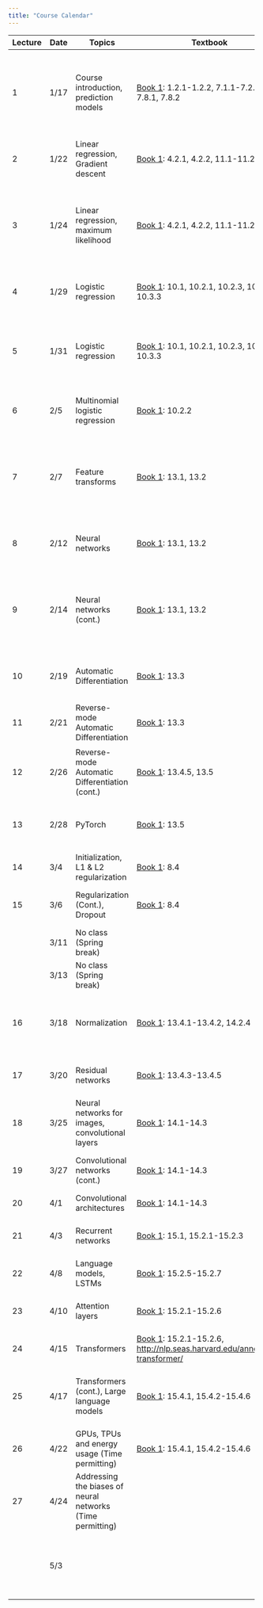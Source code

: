 ```yaml
---
title: "Course Calendar"
---
```


+---------+---------+------------------------------------------------------------+-----------------------------------------------------------------------------------------------------------------------------+---------------------------------------------------------------------------------------------------+----------------------------------------------------------------------------------------------------------------------------------------------------------------------------+
| Lecture | Date    | Topics                                                     | Textbook                                                                                                                    | Materials                                                                                         | Homework                                                                                                                                                                   |
+=========+=========+============================================================+=============================================================================================================================+===================================================================================================+============================================================================================================================================================================+
| 1       | 1/17    | Course introduction, prediction models                     | [Book 1](https://probml.github.io/pml-book/book1.html): 1.2.1-1.2.2, 7.1.1-7.2.4, 7.8.1, 7.8.2                              | [Notes](../lecture1-background/notes.qmd)                                                         | Homework 1 assigned ([Drive](https://drive.google.com/drive/folders/15i-IPTRAdyTaqx6iutt376numH-rxLnn?usp=drive_link)) **Due: 1/25 11:59pm**                               |
|         |         |                                                            |                                                                                                                             |                                                                                                   |                                                                                                                                                                            |
|         |         |                                                            |                                                                                                                             |                                                                                                   | [Solutions](https://nbviewer.org/urls/gist.githubusercontent.com/gabehope/516837c351149d3de9c1a29839000273/raw/182d169ba83cb3a6d8539a2297f068dce7834ab1/solutions.ipynb)   |
+---------+---------+------------------------------------------------------------+-----------------------------------------------------------------------------------------------------------------------------+---------------------------------------------------------------------------------------------------+----------------------------------------------------------------------------------------------------------------------------------------------------------------------------+
| 2       | 1/22    | Linear regression, Gradient descent                        | [Book 1](https://probml.github.io/pml-book/book1.html): 4.2.1, 4.2.2, 11.1-11.2.4                                           | [Notes](../lecture2-linear-regression/notes.qmd)                                                  |                                                                                                                                                                            |
|         |         |                                                            |                                                                                                                             |                                                                                                   |                                                                                                                                                                            |
|         |         |                                                            |                                                                                                                             | [Slides](./notes/lecture1.pdf)                                                                    |                                                                                                                                                                            |
+---------+---------+------------------------------------------------------------+-----------------------------------------------------------------------------------------------------------------------------+---------------------------------------------------------------------------------------------------+----------------------------------------------------------------------------------------------------------------------------------------------------------------------------+
| 3       | 1/24    | Linear regression, maximum likelihood                      | [Book 1](https://probml.github.io/pml-book/book1.html): 4.2.1, 4.2.2, 11.1-11.2.4                                           | [Notes](../lecture2-linear-regression/notes.qmd)                                                  | Homework 2 assigned ([Drive](https://drive.google.com/drive/folders/1deohwJarw4aa-Te3DYDrdbn35v1EWIsm?usp=drive_link), [hints](../misc/hw2-hint.qmd)) **Due: 2/1 11:59pm** |
|         |         |                                                            |                                                                                                                             |                                                                                                   |                                                                                                                                                                            |
|         |         |                                                            |                                                                                                                             | [Slides](./notes/lecture2.pdf)                                                                    | [Solutions](https://nbviewer.org/urls/gist.githubusercontent.com/gabehope/4bf759748a9fd313137d9fbeadd1ce85/raw/18303a4055fa37b974daebc8d7078b83bf019f7a/solutions.ipynb)   |
+---------+---------+------------------------------------------------------------+-----------------------------------------------------------------------------------------------------------------------------+---------------------------------------------------------------------------------------------------+----------------------------------------------------------------------------------------------------------------------------------------------------------------------------+
| 4       | 1/29    | Logistic regression                                        | [Book 1](https://probml.github.io/pml-book/book1.html): 10.1, 10.2.1, 10.2.3, 10.3.1-10.3.3                                 | [Notes](../lecture3-logistic-regression/notes.qmd)                                                |                                                                                                                                                                            |
|         |         |                                                            |                                                                                                                             |                                                                                                   |                                                                                                                                                                            |
|         |         |                                                            |                                                                                                                             | [Slides](./notes/lecture3.pdf)                                                                    |                                                                                                                                                                            |
+---------+---------+------------------------------------------------------------+-----------------------------------------------------------------------------------------------------------------------------+---------------------------------------------------------------------------------------------------+----------------------------------------------------------------------------------------------------------------------------------------------------------------------------+
| 5       | 1/31    | Logistic regression                                        | [Book 1](https://probml.github.io/pml-book/book1.html): 10.1, 10.2.1, 10.2.3, 10.3.1-10.3.3                                 | [Notes](../lecture3-logistic-regression/notes.qmd)                                                | Final project ethics warm-up assigned ([Description](../assignments/final-project/ethics.qmd)) **Due: 2/8 11:59pm**                                                        |
|         |         |                                                            |                                                                                                                             |                                                                                                   |                                                                                                                                                                            |
|         |         |                                                            |                                                                                                                             | [Slides](./notes/lecture4.pdf)                                                                    |                                                                                                                                                                            |
|         |         |                                                            |                                                                                                                             |                                                                                                   |                                                                                                                                                                            |
|         |         |                                                            |                                                                                                                             | [Notebook](https://colab.research.google.com/drive/1MlFAWYkgI58xjxTYWKJoSdU64xRObyaq?usp=sharing) |                                                                                                                                                                            |
+---------+---------+------------------------------------------------------------+-----------------------------------------------------------------------------------------------------------------------------+---------------------------------------------------------------------------------------------------+----------------------------------------------------------------------------------------------------------------------------------------------------------------------------+
| 6       | 2/5     | Multinomial logistic regression                            | [Book 1](https://probml.github.io/pml-book/book1.html): 10.2.2                                                              | [Notes](../lecture4-feature-transforms/notes.qmd)                                                 |                                                                                                                                                                            |
|         |         |                                                            |                                                                                                                             |                                                                                                   |                                                                                                                                                                            |
|         |         |                                                            |                                                                                                                             | [Slides](./notes/lecture5.pdf)                                                                    |                                                                                                                                                                            |
+---------+---------+------------------------------------------------------------+-----------------------------------------------------------------------------------------------------------------------------+---------------------------------------------------------------------------------------------------+----------------------------------------------------------------------------------------------------------------------------------------------------------------------------+
| 7       | 2/7     | Feature transforms                                         | [Book 1](https://probml.github.io/pml-book/book1.html): 13.1, 13.2                                                          | [Notes](../lecture4-feature-transforms/notes.qmd)                                                 | Homework 3 assigned ([Drive](https://drive.google.com/drive/folders/1Df96GdFpucM-YUf6c5PTWUfxWY-UrLXl?usp=drive_link)) **Due: 2/15 11:59pm**                               |
|         |         |                                                            |                                                                                                                             |                                                                                                   |                                                                                                                                                                            |
|         |         |                                                            |                                                                                                                             | [Slides](./notes/lecture6.pdf)                                                                    | [Solutions](https://nbviewer.org/urls/gist.githubusercontent.com/gabehope/adaba97e7b81ab58551a57dbf84e9927/raw/8946f77a588a7f5be7f3369b5a2c9fc7ccdde74d/solutions.ipynb)   |
+---------+---------+------------------------------------------------------------+-----------------------------------------------------------------------------------------------------------------------------+---------------------------------------------------------------------------------------------------+----------------------------------------------------------------------------------------------------------------------------------------------------------------------------+
| 8       | 2/12    | Neural networks                                            | [Book 1](https://probml.github.io/pml-book/book1.html): 13.1, 13.2                                                          | [Notebook](https://colab.research.google.com/drive/1MlFAWYkgI58xjxTYWKJoSdU64xRObyaq?usp=sharing) |                                                                                                                                                                            |
|         |         |                                                            |                                                                                                                             |                                                                                                   |                                                                                                                                                                            |
|         |         |                                                            |                                                                                                                             | [Slides](./notes/lecture6.pdf)                                                                    |                                                                                                                                                                            |
+---------+---------+------------------------------------------------------------+-----------------------------------------------------------------------------------------------------------------------------+---------------------------------------------------------------------------------------------------+----------------------------------------------------------------------------------------------------------------------------------------------------------------------------+
| 9       | 2/14    | Neural networks (cont.)                                    | [Book 1](https://probml.github.io/pml-book/book1.html): 13.1, 13.2                                                          | [Notes](../lecture5-neural-networks-intro/notes.qmd)                                              | Homework 4 assigned ([Drive](https://drive.google.com/drive/folders/1wIblhOu4c0LlbiveKP1Z2uTVre3d62pO?usp=drive_link)) **Due: 2/23 11:59pm**                               |
|         |         |                                                            |                                                                                                                             |                                                                                                   |                                                                                                                                                                            |
|         |         |                                                            |                                                                                                                             | [Slides](./notes/lecture7.pdf)                                                                    | [Solutions](https://nbviewer.org/urls/gist.githubusercontent.com/gabehope/c2f9e6f1dcd330e0b0e96df0a6152cf1/raw/400b92a607baaafc25604b4e7ed9820e1e38d972/solutions.ipynb)   |
+---------+---------+------------------------------------------------------------+-----------------------------------------------------------------------------------------------------------------------------+---------------------------------------------------------------------------------------------------+----------------------------------------------------------------------------------------------------------------------------------------------------------------------------+
| 10      | 2/19    | Automatic Differentiation                                  | [Book 1](https://probml.github.io/pml-book/book1.html): 13.3                                                                | [Notes](../lecture6-backpropagation/notes.qmd)                                                    |                                                                                                                                                                            |
|         |         |                                                            |                                                                                                                             |                                                                                                   |                                                                                                                                                                            |
|         |         |                                                            |                                                                                                                             | [Slides](./notes/lecture8.pdf)                                                                    |                                                                                                                                                                            |
+---------+---------+------------------------------------------------------------+-----------------------------------------------------------------------------------------------------------------------------+---------------------------------------------------------------------------------------------------+----------------------------------------------------------------------------------------------------------------------------------------------------------------------------+
| 11      | 2/21    | Reverse-mode Automatic Differentiation                     | [Book 1](https://probml.github.io/pml-book/book1.html): 13.3                                                                | [Notes](../lecture6-backpropagation/notes.qmd)                                                    |                                                                                                                                                                            |
|         |         |                                                            |                                                                                                                             |                                                                                                   |                                                                                                                                                                            |
|         |         |                                                            |                                                                                                                             | [Slides](./notes/lecture10.pdf)                                                                   |                                                                                                                                                                            |
+---------+---------+------------------------------------------------------------+-----------------------------------------------------------------------------------------------------------------------------+---------------------------------------------------------------------------------------------------+----------------------------------------------------------------------------------------------------------------------------------------------------------------------------+
| 12      | 2/26    | Reverse-mode Automatic Differentiation (cont.)             | [Book 1](https://probml.github.io/pml-book/book1.html): 13.4.5, 13.5                                                        | [Notes](../lecture6-backpropagation/notes.qmd)                                                    |                                                                                                                                                                            |
|         |         |                                                            |                                                                                                                             |                                                                                                   |                                                                                                                                                                            |
|         |         |                                                            |                                                                                                                             | [Slides](./notes/lecture10.pdf)                                                                   |                                                                                                                                                                            |
+---------+---------+------------------------------------------------------------+-----------------------------------------------------------------------------------------------------------------------------+---------------------------------------------------------------------------------------------------+----------------------------------------------------------------------------------------------------------------------------------------------------------------------------+
| 13      | 2/28    | PyTorch                                                    | [Book 1](https://probml.github.io/pml-book/book1.html): 13.5                                                                | [Notebook](https://drive.google.com/file/d/1N76hpENuKchbfN0o-NZ02FAgZYPiWPVf/view?usp=drive_link) | Homework 5 assigned ([Drive](https://drive.google.com/drive/folders/1C9vFAnO_sogGupxvOrU4uQl8ZkF7seU5?usp=drive_link)) (**Due: 3/7 11:59pm**                               |
+---------+---------+------------------------------------------------------------+-----------------------------------------------------------------------------------------------------------------------------+---------------------------------------------------------------------------------------------------+----------------------------------------------------------------------------------------------------------------------------------------------------------------------------+
| 14      | 3/4     | Initialization, L1 & L2 regularization                     | [Book 1](https://probml.github.io/pml-book/book1.html): 8.4                                                                 |                                                                                                   |                                                                                                                                                                            |
+---------+---------+------------------------------------------------------------+-----------------------------------------------------------------------------------------------------------------------------+---------------------------------------------------------------------------------------------------+----------------------------------------------------------------------------------------------------------------------------------------------------------------------------+
| 15      | 3/6     | Regularization (Cont.), Dropout                            | [Book 1](https://probml.github.io/pml-book/book1.html): 8.4                                                                 |                                                                                                   | Homework 6 assigned **Due: 3/21 11:59pm**                                                                                                                                  |
+---------+---------+------------------------------------------------------------+-----------------------------------------------------------------------------------------------------------------------------+---------------------------------------------------------------------------------------------------+----------------------------------------------------------------------------------------------------------------------------------------------------------------------------+
|         | 3/11    | No class (Spring break)                                    |                                                                                                                             |                                                                                                   |                                                                                                                                                                            |
+---------+---------+------------------------------------------------------------+-----------------------------------------------------------------------------------------------------------------------------+---------------------------------------------------------------------------------------------------+----------------------------------------------------------------------------------------------------------------------------------------------------------------------------+
|         | 3/13    | No class (Spring break)                                    |                                                                                                                             |                                                                                                   |                                                                                                                                                                            |
+---------+---------+------------------------------------------------------------+-----------------------------------------------------------------------------------------------------------------------------+---------------------------------------------------------------------------------------------------+----------------------------------------------------------------------------------------------------------------------------------------------------------------------------+
| 16      | 3/18    | Normalization                                              | [Book 1](https://probml.github.io/pml-book/book1.html): 13.4.1-13.4.2, 14.2.4                                               |                                                                                                   | Final project proposal assigned ([Description](../assignments/final-project/outline.qmd)) **Due: 3/25 11:59pm**                                                            |
+---------+---------+------------------------------------------------------------+-----------------------------------------------------------------------------------------------------------------------------+---------------------------------------------------------------------------------------------------+----------------------------------------------------------------------------------------------------------------------------------------------------------------------------+
| 17      | 3/20    | Residual networks                                          | [Book 1](https://probml.github.io/pml-book/book1.html): 13.4.3-13.4.5                                                       |                                                                                                   | Homework 7 assigned **Due: 3/28 11:59pm**                                                                                                                                  |
+---------+---------+------------------------------------------------------------+-----------------------------------------------------------------------------------------------------------------------------+---------------------------------------------------------------------------------------------------+----------------------------------------------------------------------------------------------------------------------------------------------------------------------------+
| 18      | 3/25    | Neural networks for images, convolutional layers           | [Book 1](https://probml.github.io/pml-book/book1.html): 14.1-14.3                                                           |                                                                                                   |                                                                                                                                                                            |
+---------+---------+------------------------------------------------------------+-----------------------------------------------------------------------------------------------------------------------------+---------------------------------------------------------------------------------------------------+----------------------------------------------------------------------------------------------------------------------------------------------------------------------------+
| 19      | 3/27    | Convolutional networks (cont.)                             | [Book 1](https://probml.github.io/pml-book/book1.html): 14.1-14.3                                                           |                                                                                                   | Homework 8 assigned **Due: 4/4 11:59pm**                                                                                                                                   |
+---------+---------+------------------------------------------------------------+-----------------------------------------------------------------------------------------------------------------------------+---------------------------------------------------------------------------------------------------+----------------------------------------------------------------------------------------------------------------------------------------------------------------------------+
| 20      | 4/1     | Convolutional architectures                                | [Book 1](https://probml.github.io/pml-book/book1.html): 14.1-14.3                                                           |                                                                                                   |                                                                                                                                                                            |
+---------+---------+------------------------------------------------------------+-----------------------------------------------------------------------------------------------------------------------------+---------------------------------------------------------------------------------------------------+----------------------------------------------------------------------------------------------------------------------------------------------------------------------------+
| 21      | 4/3     | Recurrent networks                                         | [Book 1](https://probml.github.io/pml-book/book1.html): 15.1, 15.2.1-15.2.3                                                 |                                                                                                   | Homework 9 assigned **Due: 4/11 11:59pm**                                                                                                                                  |
+---------+---------+------------------------------------------------------------+-----------------------------------------------------------------------------------------------------------------------------+---------------------------------------------------------------------------------------------------+----------------------------------------------------------------------------------------------------------------------------------------------------------------------------+
| 22      | 4/8     | Language models, LSTMs                                     | [Book 1](https://probml.github.io/pml-book/book1.html): 15.2.5-15.2.7                                                       |                                                                                                   |                                                                                                                                                                            |
+---------+---------+------------------------------------------------------------+-----------------------------------------------------------------------------------------------------------------------------+---------------------------------------------------------------------------------------------------+----------------------------------------------------------------------------------------------------------------------------------------------------------------------------+
| 23      | 4/10    | Attention layers                                           | [Book 1](https://probml.github.io/pml-book/book1.html): 15.2.1-15.2.6                                                       |                                                                                                   | Homework 10 assigned **Due: 4/18 11:59pm**                                                                                                                                 |
+---------+---------+------------------------------------------------------------+-----------------------------------------------------------------------------------------------------------------------------+---------------------------------------------------------------------------------------------------+----------------------------------------------------------------------------------------------------------------------------------------------------------------------------+
| 24      | 4/15    | Transformers                                               | [Book 1](https://probml.github.io/pml-book/book1.html): 15.2.1-15.2.6, <http://nlp.seas.harvard.edu/annotated-transformer/> |                                                                                                   |                                                                                                                                                                            |
+---------+---------+------------------------------------------------------------+-----------------------------------------------------------------------------------------------------------------------------+---------------------------------------------------------------------------------------------------+----------------------------------------------------------------------------------------------------------------------------------------------------------------------------+
| 25      | 4/17    | Transformers (cont.), Large language models                | [Book 1](https://probml.github.io/pml-book/book1.html): 15.4.1, 15.4.2-15.4.6                                               |                                                                                                   | Final project check-in assigned ([Description](../assignments/final-project/outline.qmd)) **Due: 4/22 11:59pm**                                                            |
+---------+---------+------------------------------------------------------------+-----------------------------------------------------------------------------------------------------------------------------+---------------------------------------------------------------------------------------------------+----------------------------------------------------------------------------------------------------------------------------------------------------------------------------+
| 26      | 4/22    | GPUs, TPUs and energy usage (Time permitting)              | [Book 1](https://probml.github.io/pml-book/book1.html): 15.4.1, 15.4.2-15.4.6                                               |                                                                                                   |                                                                                                                                                                            |
+---------+---------+------------------------------------------------------------+-----------------------------------------------------------------------------------------------------------------------------+---------------------------------------------------------------------------------------------------+----------------------------------------------------------------------------------------------------------------------------------------------------------------------------+
| 27      | 4/24    | Addressing the biases of neural networks (Time permitting) |                                                                                                                             |                                                                                                   |                                                                                                                                                                            |
+---------+---------+------------------------------------------------------------+-----------------------------------------------------------------------------------------------------------------------------+---------------------------------------------------------------------------------------------------+----------------------------------------------------------------------------------------------------------------------------------------------------------------------------+
|         | 5/3     |                                                            |                                                                                                                             |                                                                                                   | **Final Project Due (11:59pm)**                                                                                                                                            |
|         |         |                                                            |                                                                                                                             |                                                                                                   |                                                                                                                                                                            |
|         |         |                                                            |                                                                                                                             |                                                                                                   | ([Description](../assignments/final-project/outline.qmd))                                                                                                                  |
+---------+---------+------------------------------------------------------------+-----------------------------------------------------------------------------------------------------------------------------+---------------------------------------------------------------------------------------------------+----------------------------------------------------------------------------------------------------------------------------------------------------------------------------+